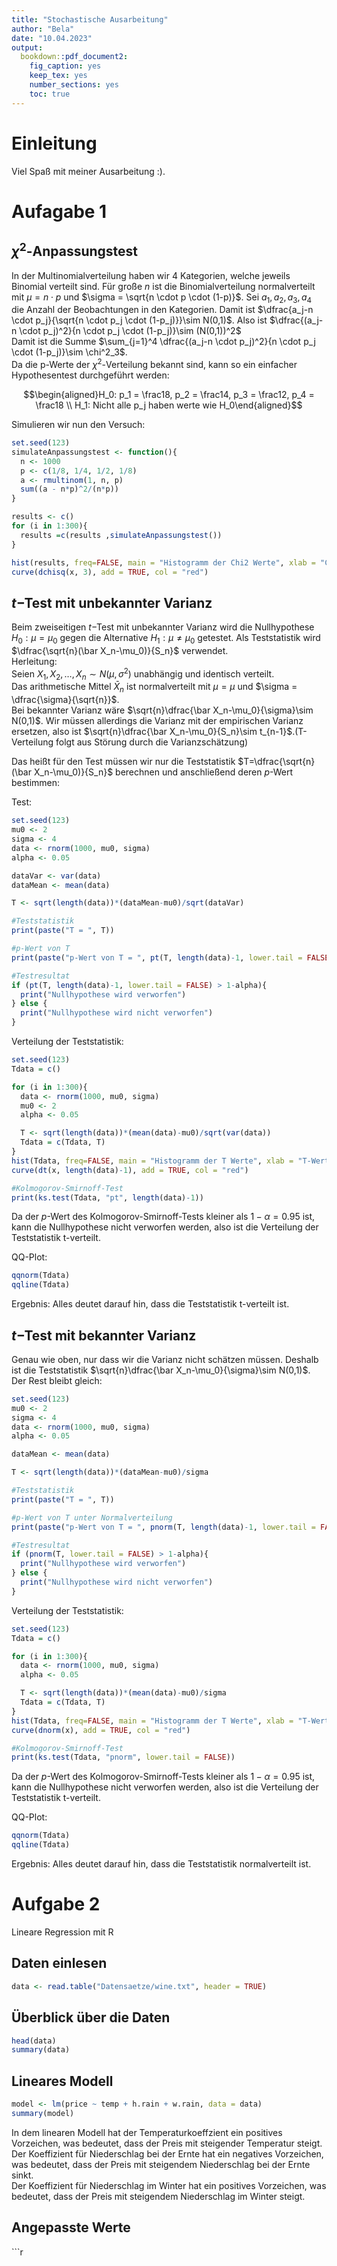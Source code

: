 ```yaml
---
title: "Stochastische Ausarbeitung"
author: "Bela"
date: "10.04.2023"
output:
  bookdown::pdf_document2:
    fig_caption: yes
    keep_tex: yes
    number_sections: yes
    toc: true
---
```


# Einleitung
Viel Spaß mit meiner Ausarbeitung :).

# Aufagabe 1
## $\chi^2$-Anpassungstest

In der Multinomialverteilung haben wir $4$ Kategorien, welche jeweils Binomial verteilt sind. 
Für große $n$ ist die Binomialverteilung normalverteilt mit  $\mu = n \cdot p$  und  $\sigma = \sqrt{n \cdot p \cdot (1-p)}$.
Sei $a_1, a_2, a_3, a_4$ die Anzahl der Beobachtungen in den Kategorien. Damit ist $\dfrac{a_j-n \cdot p_j}{\sqrt{n \cdot p_j \cdot (1-p_j)}}\sim N(0,1)$.
Also ist $\dfrac{(a_j-n \cdot p_j)^2}{n \cdot p_j \cdot (1-p_j)}\sim (N(0,1))^2$  
Damit ist die Summe $\sum_{j=1}^4 \dfrac{(a_j-n \cdot p_j)^2}{n \cdot p_j \cdot (1-p_j)}\sim \chi^2_3$.  
Da die p-Werte der $\chi^2$-Verteilung bekannt sind, kann so ein einfacher Hypothesentest durchgeführt werden:
  
$$\begin{aligned}H_0: p_1 = \frac18, p_2 = \frac14, p_3 = \frac12, p_4 = \frac18  \\
H_1: Nicht alle p_j haben werte wie H_0\end{aligned}$$

Simulieren wir nun den Versuch:
  
  ```r
  set.seed(123)
  simulateAnpassungstest <- function(){
    n <- 1000
    p <- c(1/8, 1/4, 1/2, 1/8)
    a <- rmultinom(1, n, p)
    sum((a - n*p)^2/(n*p))
  }
  ```
  
  ```r
  results <- c()
  for (i in 1:300){
    results =c(results ,simulateAnpassungstest())
  }

  ```
  
  ```r
  hist(results, freq=FALSE, main = "Histogramm der Chi2 Werte", xlab = "Chi2-Wert", ylab = "relative Häufigkeit")
  curve(dchisq(x, 3), add = TRUE, col = "red")
  ```

## $t-$Test mit unbekannter Varianz
Beim zweiseitigen $t-$Test mit unbekannter Varianz wird die Nullhypothese $H_0: \mu = \mu_0$ gegen die Alternative $H_1: \mu \neq \mu_0$ getestet.
Als Teststatistik wird $\dfrac{\sqrt{n}(\bar X_n-\mu_0)}{S_n}$ verwendet.  
Herleitung:  
Seien $X_1, X_2, \dots, X_n\sim N(\mu, \sigma^2)$ unabhängig und identisch verteilt.  
Das arithmetische Mittel $\bar X_n$ ist normalverteilt mit $\mu = \mu$ und $\sigma = \dfrac{\sigma}{\sqrt{n}}$.  
Bei bekannter Varianz wäre $\sqrt{n}\dfrac{\bar X_n-\mu_0}{\sigma}\sim N(0,1)$.
Wir müssen allerdings die Varianz mit der empirischen Varianz ersetzen, also ist $\sqrt{n}\dfrac{\bar X_n-\mu_0}{S_n}\sim t_{n-1}$.(T-Verteilung folgt aus Störung durch die Varianzschätzung)

Das heißt für den Test müssen wir nur die Teststatistik $T=\dfrac{\sqrt{n}(\bar X_n-\mu_0)}{S_n}$ berechnen und anschließend deren $p$-Wert bestimmen:
  
Test:
```r
set.seed(123)
mu0 <- 2
sigma <- 4
data <- rnorm(1000, mu0, sigma)
alpha <- 0.05

dataVar <- var(data)
dataMean <- mean(data)

T <- sqrt(length(data))*(dataMean-mu0)/sqrt(dataVar)

#Teststatistik
print(paste("T = ", T))

#p-Wert von T
print(paste("p-Wert von T = ", pt(T, length(data)-1, lower.tail = FALSE)))

#Testresultat
if (pt(T, length(data)-1, lower.tail = FALSE) > 1-alpha){
  print("Nullhypothese wird verworfen")
} else {
  print("Nullhypothese wird nicht verworfen")
}
```

Verteilung der Teststatistik:
```r
set.seed(123)
Tdata = c()

for (i in 1:300){
  data <- rnorm(1000, mu0, sigma)
  mu0 <- 2
  alpha <- 0.05

  T <- sqrt(length(data))*(mean(data)-mu0)/sqrt(var(data))
  Tdata = c(Tdata, T)
}
hist(Tdata, freq=FALSE, main = "Histogramm der T Werte", xlab = "T-Wert", ylab = "relative Häufigkeit")
curve(dt(x, length(data)-1), add = TRUE, col = "red")

#Kolmogorov-Smirnoff-Test
print(ks.test(Tdata, "pt", length(data)-1))
```
Da der $p$-Wert des Kolmogorov-Smirnoff-Tests kleiner als $1-\alpha=0.95$ ist, kann die Nullhypothese nicht verworfen werden, 
also ist die Verteilung der Teststatistik t-verteilt.

QQ-Plot:
```r
qqnorm(Tdata)
qqline(Tdata)
```
Ergebnis: Alles deutet darauf hin, dass die Teststatistik t-verteilt ist.



## $t-$Test mit bekannter Varianz
Genau wie oben, nur dass wir die Varianz nicht schätzen müssen.
Deshalb ist die Teststatistik $\sqrt{n}\dfrac{\bar X_n-\mu_0}{\sigma}\sim N(0,1)$.
Der Rest bleibt gleich:

```r
set.seed(123)
mu0 <- 2
sigma <- 4
data <- rnorm(1000, mu0, sigma)
alpha <- 0.05

dataMean <- mean(data)

T <- sqrt(length(data))*(dataMean-mu0)/sigma

#Teststatistik
print(paste("T = ", T))

#p-Wert von T unter Normalverteilung
print(paste("p-Wert von T = ", pnorm(T, length(data)-1, lower.tail = FALSE)))

#Testresultat
if (pnorm(T, lower.tail = FALSE) > 1-alpha){
  print("Nullhypothese wird verworfen")
} else {
  print("Nullhypothese wird nicht verworfen")
}
```

Verteilung der Teststatistik:
```r
set.seed(123)
Tdata = c()

for (i in 1:300){
  data <- rnorm(1000, mu0, sigma)
  alpha <- 0.05

  T <- sqrt(length(data))*(mean(data)-mu0)/sigma
  Tdata = c(Tdata, T)
}
hist(Tdata, freq=FALSE, main = "Histogramm der T Werte", xlab = "T-Wert", ylab = "relative Häufigkeit")
curve(dnorm(x), add = TRUE, col = "red")

#Kolmogorov-Smirnoff-Test
print(ks.test(Tdata, "pnorm", lower.tail = FALSE))
```
Da der $p$-Wert des Kolmogorov-Smirnoff-Tests kleiner als $1-\alpha=0.95$ ist, kann die Nullhypothese nicht verworfen werden, 
also ist die Verteilung der Teststatistik t-verteilt.

QQ-Plot:
```r
qqnorm(Tdata)
qqline(Tdata)
```
Ergebnis: Alles deutet darauf hin, dass die Teststatistik normalverteilt ist.


# Aufgabe 2
Lineare Regression mit R

## Daten einlesen
```r
data <- read.table("Datensaetze/wine.txt", header = TRUE)
```
## Überblick über die Daten
```r
head(data)
summary(data)
```
## Lineares Modell
```r
model <- lm(price ~ temp + h.rain + w.rain, data = data)
summary(model)
```
In dem linearen Modell hat der Temperaturkoeffzient ein positives Vorzeichen, was bedeutet, 
dass der Preis mit steigender Temperatur steigt.  
Der Koeffizient für Niederschlag bei der Ernte hat ein negatives Vorzeichen, was bedeutet,
dass der Preis mit steigendem Niederschlag bei der Ernte sinkt.  
Der Koeffizient für Niederschlag im Winter hat ein positives Vorzeichen, was bedeutet,
dass der Preis mit steigendem Niederschlag im Winter steigt.  

## Angepasste Werte
```r
